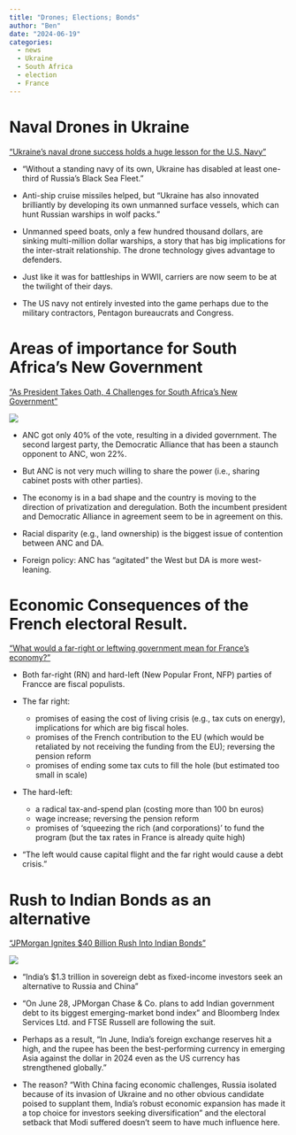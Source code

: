 ```yaml
---
title: "Drones; Elections; Bonds"
author: "Ben"
date: "2024-06-19"
categories:
  - news
  - Ukraine
  - South Africa
  - election
  - France
---
```


# Naval Drones in Ukraine

["Ukraine’s naval drone success holds a huge lesson for the U.S. Navy"](https://www.washingtonpost.com/opinions/2024/06/17/ukraine-naval-drone-success-pentagon/?utm_source=twitter&utm_medium=social&utm_campaign=wp_opinions)

-   "Without a standing navy of its own, Ukraine has disabled at least one-third of Russia’s Black Sea Fleet."

-   Anti-ship cruise missiles helped, but "Ukraine has also innovated brilliantly by developing its own unmanned surface vessels, which can hunt Russian warships in wolf packs."

-   Unmanned speed boats, only a few hundred thousand dollars, are sinking multi-million dollar warships, a story that has big implications for the inter-strait relationship. The drone technology gives advantage to defenders.

-   Just like it was for battleships in WWII, carriers are now seem to be at the twilight of their days.

-   The US navy not entirely invested into the game perhaps due to the military contractors, Pentagon bureaucrats and Congress.

# Areas of importance for South Africa's New Government

["As President Takes Oath, 4 Challenges for South Africa’s New Government"](https://www.nytimes.com/2024/06/19/world/africa/south-africa-inauguration-ramaphosa.html)

![](https://static01.nyt.com/images/2024/06/19/multimedia/19SAFRICA_INAUGURATION-zgph/19SAFRICA_INAUGURATION-zgph-superJumbo.jpg?quality=75&auto=webp)

-   ANC got only 40% of the vote, resulting in a divided government. The second largest party, the Democratic Alliance that has been a staunch opponent to ANC, won 22%.

-   But ANC is not very much willing to share the power (i.e., sharing cabinet posts with other parties).

-   The economy is in a bad shape and the country is moving to the direction of privatization and deregulation. Both the incumbent president and Democratic Alliance in agreement seem to be in agreement on this.

-   Racial disparity (e.g., land ownership) is the biggest issue of contention between ANC and DA.

-   Foreign policy: ANC has "agitated" the West but DA is more west-leaning.

# Economic Consequences of the French electoral Result.

["What would a far-right or leftwing government mean for France’s economy?"](https://www.ft.com/content/cb355b04-fe85-458e-bcfc-898593bd7b90?fbclid=IwZXh0bgNhZW0CMTAAAR0A8-FvoENL6dlE3fz6ob_TA860TyuM3cgbWh3Pjhc4kzKAUZELP2QeC0o_aem_ZmFrZWR1bW15MTZieXRlcw)

-   Both far-right (RN) and hard-left (New Popular Front, NFP) parties of Francce are fiscal populists.

-   The far right:

    -   promises of easing the cost of living crisis (e.g., tax cuts on energy), implications for which are big fiscal holes.
    -   promises of the French contribution to the EU (which would be retaliated by not receiving the funding from the EU); reversing the pension reform
    -   promises of ending some tax cuts to fill the hole (but estimated too small in scale)

-   The hard-left:

    -   a radical tax-and-spend plan (costing more than 100 bn euros)
    -   wage increase; reversing the pension reform
    -   promises of 'squeezing the rich (and corporations)' to fund the program (but the tax rates in France is already quite high)

-   "The left would cause capital flight and the far right would cause a debt crisis."

# Rush to Indian Bonds as an alternative

["JPMorgan Ignites \$40 Billion Rush Into Indian Bonds"](https://www.bloomberg.com/news/articles/2024-06-18/global-investors-jump-into-indian-bonds-as-jpmorgan-index-inclusion-nears?utm_source=facebook&utm_content=politics&utm_campaign=socialflow-organic&utm_medium=social&cmpid=socialflow-facebook-politics&fbclid=IwZXh0bgNhZW0CMTEAAR0bPy7pWx1lnNW-yG6ciCeQWnS7THbuSEuTU92RBS9e8o8kB8WbsGlZnUY_aem_ZmFrZWR1bW15MTZieXRlcw)

![](https://assets.bwbx.io/images/users/iqjWHBFdfxIU/iwz2cefis7r8/v0/1200x1200.jpg)

-   "India’s \$1.3 trillion in sovereign debt as fixed-income investors seek an alternative to Russia and China"

-   "On June 28, JPMorgan Chase & Co. plans to add Indian government debt to its biggest emerging-market bond index" and Bloomberg Index Services Ltd. and FTSE Russell are following the suit.

-   Perhaps as a result, "In June, India’s foreign exchange reserves hit a high, and the rupee has been the best-performing currency in emerging Asia against the dollar in 2024 even as the US currency has strengthened globally."

-   The reason? "With China facing economic challenges, Russia isolated because of its invasion of Ukraine and no other obvious candidate poised to supplant them, India’s robust economic expansion has made it a top choice for investors seeking diversification" and the electoral setback that Modi suffered doesn't seem to have much influence here.
